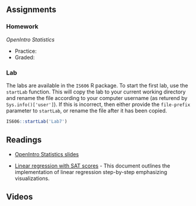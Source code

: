 ## Assignments

### Homework

*OpenIntro Statistics*

* Practice:
* Graded:

### Lab

The labs are available in the `IS606` R package. To start the first lab, use the `startLab` function. This will copy the lab to your current working directory and rename the file according to your computer username (as returend by `Sys.info()['user']`). If this is incorrect, then either provide the `file-prefix` parameter to `startLab`, or rename the file after it has been copied.

```r
IS606::startLab('Lab7')
```


## Readings

* [OpenIntro Statistics slides](https://github.com/jbryer/IS606Fall2015/raw/master/Slides/OpenIntro/os2_slides_07.pdf)

* [Linear regression with SAT scores](https://htmlpreview.github.io/?https://github.com/jbryer/IS606Fall2015/blob/master/Pages/Linear_Regression_SAT.html) - This document outlines the implementation of linear regression step-by-step emphasizing visualizations.


## Videos


